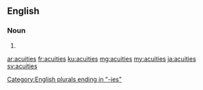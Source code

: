 ==English==

===Noun===
{{head|en|plural}}

# {{plural of|acuity|lang=en|nocat=1}}

[[Category:English plurals ending in "-ies"]]

[[ar:acuities]]
[[fr:acuities]]
[[ku:acuities]]
[[mg:acuities]]
[[my:acuities]]
[[ja:acuities]]
[[sv:acuities]]
